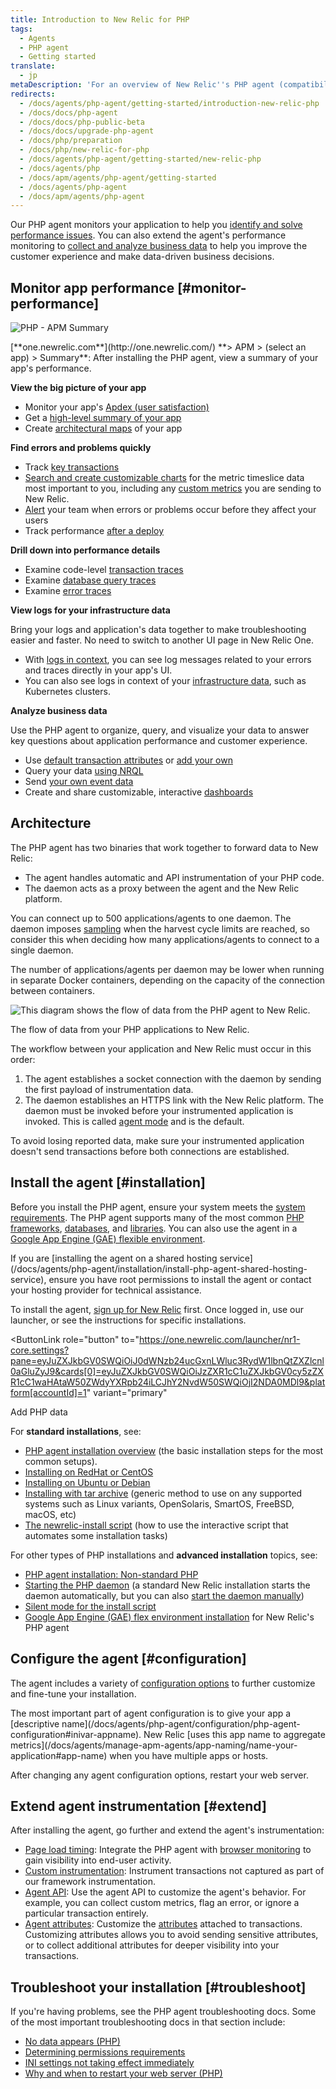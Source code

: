 ```yaml
---
title: Introduction to New Relic for PHP
tags:
  - Agents
  - PHP agent
  - Getting started
translate:
  - jp
metaDescription: 'For an overview of New Relic''s PHP agent (compatibility, requirements, installation, configuration, troubleshooting, known issues), start here.'
redirects:
  - /docs/agents/php-agent/getting-started/introduction-new-relic-php
  - /docs/docs/php-agent
  - /docs/docs/php-public-beta
  - /docs/docs/upgrade-php-agent
  - /docs/php/preparation
  - /docs/php/new-relic-for-php
  - /docs/agents/php-agent/getting-started/new-relic-php
  - /docs/agents/php
  - /docs/apm/agents/php-agent/getting-started
  - /docs/agents/php-agent
  - /docs/apm/agents/php-agent
---
```




Our PHP agent monitors your application to help you [identify and solve performance issues](#monitor-performance). You can also extend the agent's performance monitoring to [collect and analyze business data](#business-data) to help you improve the customer experience and make data-driven business decisions.

## Monitor app performance [#monitor-performance]

<img
  src={phpSummary}
  title="PHP - APM Summary"
  alt="PHP - APM Summary"
/>

<figcaption>
  [**one.newrelic.com**](http://one.newrelic.com/) **> APM > (select an app) > Summary**: After installing the PHP agent, view a summary of your app's performance.
</figcaption>

**View the big picture of your app**

* Monitor your app's [Apdex (user satisfaction)](/docs/apm/new-relic-apm/apdex/apdex-measuring-user-satisfaction)
* Get a [high-level summary of your app](/docs/apm/applications-menu/monitoring/apm-overview-page)
* Create [architectural maps](/docs/data-analysis/user-interface-functions/view-your-data/service-maps-visualize-monitor-apps-entire-architecture) of your app

**Find errors and problems quickly**

* Track [key transactions](/docs/apm/transactions/key-transactions/key-transactions-tracking-important-transactions-or-events)
* [Search and create customizable charts](/docs/insights/new-relic-insights/explore/metric-explorer-search-chart-metrics-sent-new-relic-agents) for the metric timeslice data most important to you, including any [custom metrics](/docs/agents/manage-apm-agents/agent-data/custom-metrics) you are sending to New Relic.
* [Alert](/docs/alerts/alert-policies/understanding-alert-policies/alerting-new-relic) your team when errors or problems occur before they affect your users
* Track performance [after a deploy](/docs/agents/php-agent/features/recording-deployments-using-php-script)

**Drill down into performance details**

* Examine code-level [transaction traces](/docs/apm/transactions/transaction-traces/transaction-traces)
* Examine [database query traces](/docs/apm/transactions/transaction-traces/sql-statements)
* Examine [error traces](/docs/apm/applications-menu/events/viewing-apm-errors-error-traces)

**View logs for your infrastructure data**

Bring your logs and application's data together to make troubleshooting easier and faster. No need to switch to another UI page in New Relic One.

* With [logs in context](/docs/logs/logs-context/configure-logs-context-php/), you can see log messages related to your errors and traces directly in your app's UI.
* You can also see logs in context of your [infrastructure data](/docs/logs/forward-logs/forward-your-logs-using-infrastructure-agent/), such as Kubernetes clusters.

**Analyze business data**

Use the PHP agent to organize, query, and visualize your data to answer key questions about application performance and customer experience.

* Use [default transaction attributes](/docs/insights/new-relic-insights/decorating-events/apm-default-attributes-insights) or [add your own](/docs/insights/new-relic-insights/decorating-events/insights-custom-attributes)
* Query your data [using NRQL](/docs/insights/new-relic-insights/using-new-relic-query-language/using-nrql)
* Send [your own event data](/docs/insights/new-relic-insights/adding-querying-data/inserting-custom-events-new-relic-apm-agents#php-att)
* Create and share customizable, interactive [dashboards](/docs/insights/new-relic-insights/managing-dashboards-data)

## Architecture

The PHP agent has two binaries that work together to forward data to New Relic:

* The agent handles automatic and API instrumentation of your PHP code.
* The daemon acts as a proxy between the agent and the New Relic platform.

You can connect up to 500 applications/agents to one daemon. The daemon imposes [sampling](/docs/agents/manage-apm-agents/agent-data/new-relic-events-limits-sampling) when the harvest cycle limits are reached, so consider this when deciding how many applications/agents to connect to a single daemon.

<Callout variant="tip">
  The number of applications/agents per daemon may be lower when running in separate Docker containers, depending on the capacity of the connection between containers.
</Callout>

<img
  src={phpAgentDiagram5}
  title="PHP_Agent_Diagram_4.png"
  alt="This diagram shows the flow of data from the PHP agent to New Relic."
/>

<figcaption>
  The flow of data from your PHP applications to New Relic.
</figcaption>

The workflow between your application and New Relic must occur in this order:

1. The agent establishes a socket connection with the daemon by sending the first payload of instrumentation data.
2. The daemon establishes an HTTPS link with the New Relic platform. The daemon must be invoked before your instrumented application is invoked. This is called [agent mode](/docs/agents/php-agent/advanced-installation/starting-php-daemon-advanced) and is the default.

To avoid losing reported data, make sure your instrumented application doesn't send transactions before both connections are established.

## Install the agent [#installation]

Before you install the PHP agent, ensure your system meets the [system requirements](/docs/agents/php-agent/getting-started/php-agent-compatibility-requirements). The PHP agent supports many of the most common [PHP frameworks](/docs/agents/php-agent/getting-started/php-agent-compatibility-requirements#frameworks), [databases](/docs/agents/php-agent/getting-started/php-agent-compatibility-requirements#databases), and [libraries](/docs/agents/php-agent/getting-started/php-agent-compatibility-requirements#databases). You can also use the agent in a [Google App Engine (GAE) flexible environment](/docs/agents/php-agent/advanced-installation/install-new-relic-php-agent-gae-flexible-environment).

<Callout variant="tip">
  If you are [installing the agent on a shared hosting service](/docs/agents/php-agent/installation/install-php-agent-shared-hosting-service), ensure you have root permissions to install the agent or contact your hosting provider for technical assistance.
</Callout>

To install the agent, [sign up for New Relic](https://newrelic.com/signup) first. Once logged in, use our launcher, or see the instructions for specific installations.

<ButtonLink
  role="button"
  to="https://one.newrelic.com/launcher/nr1-core.settings?pane=eyJuZXJkbGV0SWQiOiJ0dWNzb24ucGxnLWluc3RydW1lbnQtZXZlcnl0aGluZyJ9&cards[0]=eyJuZXJkbGV0SWQiOiJzZXR1cC1uZXJkbGV0cy5zZXR1cC1waHAtaW50ZWdyYXRpb24iLCJhY2NvdW50SWQiOjI2NDA0MDl9&platform[accountId]=1"
  variant="primary"
>
  Add PHP data
</ButtonLink>

For **standard installations**, see:

* [PHP agent installation overview](/docs/agents/php-agent/installation/php-agent-installation-overview) (the basic installation steps for the most common setups).
* [Installing on RedHat or CentOS](/docs/agents/php-agent/installation/php-agent-installation-redhat-and-centos)
* [Installing on Ubuntu or Debian](/docs/agents/php-agent/installation/php-agent-installation-ubuntu-and-debian)
* [Installing with tar archive](/docs/agents/php-agent/installation/php-agent-installation-tar-file) (generic method to use on any supported systems such as Linux variants, OpenSolaris, SmartOS, FreeBSD, macOS, etc)
* [The newrelic-install script](/docs/agents/php-agent/installation/newrelic-install-script) (how to use the interactive script that automates some installation tasks)

For other types of PHP installations and **advanced installation** topics, see:

* [PHP agent installation: Non-standard PHP](/docs/agents/php-agent/installation/php-agent-installation-non-standard-php)
* [Starting the PHP daemon](/docs/agents/php-agent/installation/starting-php-daemon-advanced) (a standard New Relic installation starts the daemon automatically, but you can also [start the daemon manually](/docs/agents/php-agent/installation/starting-php-daemon-advanced#selecting-external))
* [Silent mode for the install script](/docs/agents/php-agent/installation/running-php-install-script-silent-mode)
* [Google App Engine (GAE) flex environment installation](/docs/agents/php-agent/advanced-installation/install-new-relic-php-agent-gae-flexible-environment) for New Relic's PHP agent

## Configure the agent [#configuration]

The agent includes a variety of [configuration options](/docs/agents/php-agent/configuration/php-agent-configuration) to further customize and fine-tune your installation.

<Callout variant="tip">
  The most important part of agent configuration is to give your app a [descriptive name](/docs/agents/php-agent/configuration/php-agent-configuration#inivar-appname). New Relic [uses this app name to aggregate metrics](/docs/agents/manage-apm-agents/app-naming/name-your-application#app-name) when you have multiple apps or hosts.
</Callout>

After changing any agent configuration options, restart your web server.

## Extend agent instrumentation [#extend]

After installing the agent, go further and extend the agent's instrumentation:

* [Page load timing](/docs/agents/php-agent/features/page-load-timing-php): Integrate the PHP agent with [browser monitoring](/docs/browser/new-relic-browser/getting-started/new-relic-browser) to gain visibility into end-user activity.
* [Custom instrumentation](/docs/agents/php-agent/features/php-custom-instrumentation): Instrument transactions not captured as part of our framework instrumentation.
* [Agent API](/docs/agents/php-agent/configuration/php-agent-api): Use the agent API to customize the agent's behavior. For example, you can collect custom metrics, flag an error, or ignore a particular transaction entirely.
* [Agent attributes](/docs/agents/php-agent/attributes/php-agent-attributes): Customize the [attributes](/docs/agents/manage-apm-agents/agent-metrics/agent-attributes) attached to transactions. Customizing attributes allows you to avoid sending sensitive attributes, or to collect additional attributes for deeper visibility into your transactions.

## Troubleshoot your installation [#troubleshoot]

If you're having problems, see the PHP agent troubleshooting docs. Some of the most important troubleshooting docs in that section include:

* [No data appears (PHP)](/docs/agents/php-agent/troubleshooting/no-data-appears-php)
* [Determining permissions requirements](/docs/agents/php-agent/troubleshooting/determining-permissions-requirements)
* [INI settings not taking effect immediately](/docs/agents/php-agent/troubleshooting/ini-settings-not-taking-effect-immediately)
* [Why and when to restart your web server (PHP)](/docs/agents/php-agent/troubleshooting/why-when-restart-your-web-server-php)
